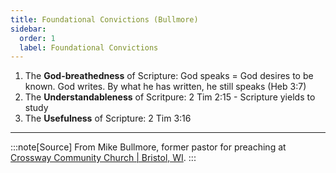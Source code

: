 ```yaml
---
title: Foundational Convictions (Bullmore)
sidebar:
  order: 1
  label: Foundational Convictions
---
```



  1. The **God-breathedness** of Scripture: God speaks = God desires to be known. God writes. By what he has written, he still speaks (Heb 3:7)
  2. The **Understandableness** of Scritpure: 2 Tim 2:15 - Scripture yields to study
  3. The **Usefulness** of Scripture: 2 Tim 3:16

---

:::note[Source]
  From Mike Bullmore, former pastor for preaching at [Crossway Community Church | Bristol, WI](https://cwc.church/).
:::